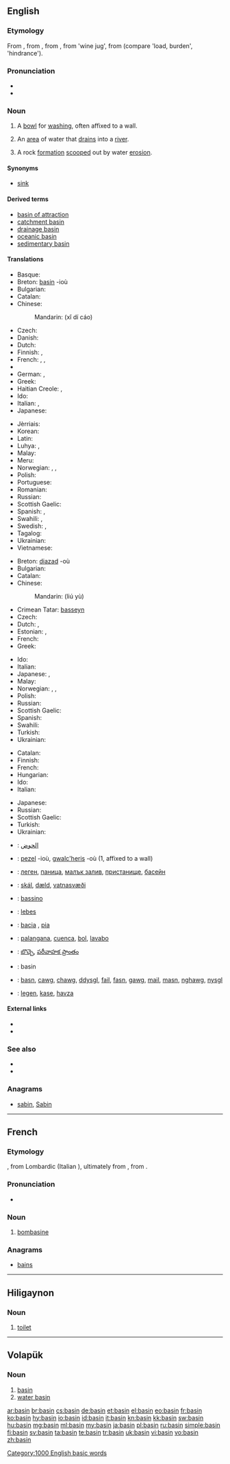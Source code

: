 {{also|basın}}
==English==

===Etymology===
From {{etyl|enm}} {{term|basin|lang=enm}}, from {{etyl|fro}} {{term|bacin}}, from {{etyl|ML.}} {{term|baccinum}}, from {{etyl|LL.}} {{term|bacca}} 'wine jug', from {{etyl|cel-gau}} (compare {{etyl|cy|-}} {{term|baich}} 'load, burden', {{etyl|ga|-}} {{term|bac}} 'hindrance').

===Pronunciation===
* {{audio|en-us-basin.ogg|Audio (US)}}
* {{rhymes|eɪsən}}

===Noun===
{{en-noun}}

# A [[bowl]] for [[washing]], often affixed to a wall.
# {{geography}} An [[area]] of water that [[drain]]s into a [[river]].
# {{geography}} A rock [[formation]] [[scoop]]ed out by water [[erosion]].

====Synonyms====
* {{sense|bowl}} [[sink]]

====Derived terms====
* [[basin of attraction]]
* [[catchment basin]]
* [[drainage basin]]
* [[oceanic basin]]
* [[sedimentary basin]]

====Translations====
{{trans-top|bowl for washing, often affixed to a wall}}
* Basque: {{t|eu|arroa}}
* Breton: [[#Breton|basin]] {{f}} -ioù
* Bulgarian: {{t|bg|умивалник}}
* Catalan: {{t|ca|pica|f}}
* Chinese:
*: Mandarin: {{zh-ts|洗滌槽|洗涤槽}} (xǐ dí cáo)
* Czech: {{t-|cs|umyvadlo|n}}
* Danish: {{t|da|bassin|n}}
* Dutch: {{t+|nl|bassin|n}}
* Finnish: {{t+|fi|amme}}, {{t-|fi|pesuallas}}
* French: {{t+|fr|cuvette|f}}, {{t+|fr|bassine|f}}, {{t+|fr|lavabo|m}}
* {{trreq|Georgian}}
* German: {{t+|de|Becken|n}}, {{t-|de|Waschbecken|n}}
* Greek: {{t+|el|νιπτήρας|m}}
* Haitian Creole: {{tø|ht|basin}}, {{tø|ht|basen}}
* Ido: {{t+|io|baseno|xs=Ido}}
* Italian: {{t+|it|lavandino|m}}, {{t-|it|lavabo|m}}
* Japanese: {{t-|ja|たらい|tr=tarai}}
{{trans-mid}}
* Jèrriais: {{tø|roa-jer|bachîn|m}}
* Korean: {{t|ko|대야|tr=daeya|sc=Kore}}
* Latin: {{t|la|alveus|m}}
* Luhya: {{tø|luy|ekarai}}, {{tø|luy|ebeseni}}
* Malay: {{t|ms|besen}}
* Meru: {{tø|mer|karai}}
* Norwegian: {{t-|no|servant|m}}, {{t|no|vaskekum|m}}, {{t|no|balje|m}}
* Polish: {{t+|pl|umywalka|f}}
* Portuguese: {{t|pt|bacia|f}}
* Romanian: {{t-|ro|chiuvetă|f}}
* Russian: {{t+|ru|таз}}
* Scottish Gaelic: {{t-|gd|amar|m|xs=Scottish Gaelic}}
* Spanish: {{t-|es|pileta|f}}, {{t+|es|lavamanos|m}}
* Swahili: {{t+|sw|karai|xs=Swahili}}, {{t+|sw|beseni|xs=Swahili}}
* Swedish: {{t|sv|tvättfat|n}}, {{t+|sv|handfat|n}}
* Tagalog: {{t|tl|palanggana|n|xs=Tagalog}}
* Ukrainian: {{t|uk|таз|m|tr=taz|sc=Cyrl}}
* Vietnamese: {{t|vi|cái chảo}}
{{trans-bottom}}

{{trans-top|area of water that drains into a river}}
* Breton: [[diazad]] {{m}} -où
* Bulgarian: {{t|bg|басейн}}
* Catalan: {{t|ca|conca|f}}
* Chinese:
*: Mandarin: {{zh-ts|流域|流域}} (liú yù)
* Crimean Tatar: [[basseyn]]
* Czech: {{t|cs|povodí|n}}
* Dutch: {{t+|nl|stroomgebied|n}}, {{t+|nl|bekken|n}}
* Estonian: {{t|et|valgla}}, {{t|et|valgala}}
* French: {{t+|fr|bassin|m}}
* Greek: {{t+|el|λεκάνη απορροής|f}}
{{trans-mid}}
* Ido: {{t+|io|baseno|xs=Ido}}
* Italian: {{t+|it|bacino|m}}
* Japanese: {{t|ja|盆地|tr=bonchi}}, {{t|ja|流域|tr=ryūiki}}
* Malay: {{t|ms|lembangan}}
* Norwegian: {{t+|no|vann|n}}, {{t+|no|innsjø|n}}, {{t|no|basseng|n}}
* Polish: {{t+|pl|basen|m}}
* Russian: {{t+|ru|бассейн}}
* Scottish Gaelic: {{t-|gd|amar|m|xs=Scottish Gaelic}}
* Spanish: {{t-|es|cuenca|f}}
* Swahili: {{t+|sw|beseni|xs=Swahili}}
* Turkish: {{t+|tr|havza}}
* Ukrainian: {{t|uk|басейн|m|tr=baséjn|sc=Cyrl}}
{{trans-bottom}}

{{trans-top|rock formation scooped out by water erosion}}
* Catalan: {{t|ca|conca|f}}
* Finnish: {{t+|fi|syvänne}}
* French: {{t+|fr|bassin|m}}
* Hungarian: {{t+|hu|medence}}
* Ido: {{t+|io|baseno|xs=Ido}}
* Italian: {{t-|it|conca}}
{{trans-mid}}
* Japanese: {{t|ja|入り江|tr=irie}}
* Russian: {{t+|ru|бассейн}}
* Scottish Gaelic: {{t-|gd|amar|m|xs=Scottish Gaelic}}
* Turkish: {{t+|tr|koy}}
* Ukrainian: {{t|uk|басейн|m|tr=baséjn|sc=Cyrl}}
{{trans-bottom}}

{{checktrans-top}}
* {{ttbc|ar}}: [[الحوض]]
* {{ttbc|br}}: [[pezel]] {{f}} -ioù, [[gwalc'heris]] {{m}} -où (1, affixed to a wall)
* {{ttbc|bg}}: [[леген]], [[паница]], [[малък залив]], [[пристанище]], [[басейн]]
* {{ttbc|is}}: [[skál]], [[dæld]], [[vatnasvæði]]
* {{ttbc|ia}}: [[bassino]]
{{trans-mid}}
* {{ttbc|la}}: [[lebes]]
* {{ttbc|pt}}: [[bacia]] {{f}}, [[pia]] {{f}}
* {{ttbc|es}}: [[palangana]], [[cuenca]], [[bol]], [[lavabo]]
* {{ttbc|te}}: [[బొచ్చె]], [[పరీవాహక ప్రాంతం]]
* {{ttbc|vo}}: basin
* {{ttbc|cy}}: [[basn]], [[cawg]], [[chawg]], [[ddysgl]], [[fail]], [[fasn]], [[gawg]], [[mail]], [[masn]], [[nghawg]], [[nysgl]]
* {{ttbc|tr}}: [[legen]], [[kase]], [[havza]]
{{trans-bottom}}

====External links====
* {{R:Webster 1913}}
* {{R:Century 1911}}

===See also===
* {{pedialite}}
* {{Wikisource1911Enc Citation|Basin}}

===Anagrams===
* [[sabin#English|sabin]], [[Sabin#English|Sabin]]

[[Category:1000 English basic words]]

----

==French==

===Etymology===
{{etyl|fro|fr}} {{term|bombasin|lang=fro}}, from Lombardic {{term|bombasina}} (Italian {{term|bambagino}}), ultimately from {{etyl|ML.|fr}} {{term|bambax}}, from {{etyl|grc|fr}} {{term|πάμϐαξ||cotton|lang=grc}}.

===Pronunciation===
* {{IPA|/bazɛ̃/|lang=fr}}

===Noun===
{{fr-noun|m}}

# {{context|textiles|historical|lang=fr}} [[bombasine]]

===Anagrams===
* [[bains#French|bains]]

----

==Hiligaynon==

===Noun===
{{hil-noun|basín}}

# [[toilet]]

----

==Volapük==

===Noun===
{{head|vo|noun}}

# [[#English|basin]]
# [[water basin]]

[[ar:basin]]
[[br:basin]]
[[cs:basin]]
[[de:basin]]
[[et:basin]]
[[el:basin]]
[[eo:basin]]
[[fr:basin]]
[[ko:basin]]
[[hy:basin]]
[[io:basin]]
[[id:basin]]
[[it:basin]]
[[kn:basin]]
[[kk:basin]]
[[sw:basin]]
[[hu:basin]]
[[mg:basin]]
[[ml:basin]]
[[my:basin]]
[[ja:basin]]
[[pl:basin]]
[[ru:basin]]
[[simple:basin]]
[[fi:basin]]
[[sv:basin]]
[[ta:basin]]
[[te:basin]]
[[tr:basin]]
[[uk:basin]]
[[vi:basin]]
[[vo:basin]]
[[zh:basin]]